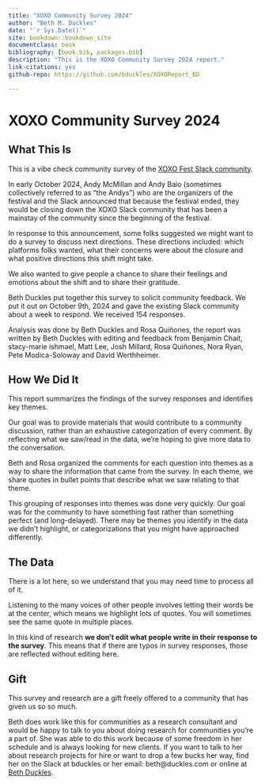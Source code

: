 ```yaml
---
title: "XOXO Community Survey 2024"
author: "Beth M. Duckles"
date: "`r Sys.Date()`"
site: bookdown::bookdown_site
documentclass: book
bibliography: [book.bib, packages.bib]
description: "This is the XOXO Community Survey 2024 report."
link-citations: yes
github-repo: https://github.com/bduckles/XOXOReport_BD

---
```


# XOXO Community Survey 2024

## What This Is 

This is a vibe check community survey of the [XOXO Fest Slack community](https://xoxofest.com/). 

In early October 2024, Andy McMillan and Andy Baio (sometimes collectively referred to as “the Andys”) who are the organizers of the festival and the Slack announced that because the festival ended, they would be closing down the XOXO Slack community that has been a mainstay of the community since the beginning of the festival. 

In response to this announcement, some folks suggested we might want to do a survey to discuss next directions. These directions included: which platforms folks wanted, what their concerns were about the closure and what positive directions this shift might take. 

We also wanted to give people a chance to share their feelings and emotions about the shift and to share their gratitude.

Beth Duckles put together this survey to solicit community feedback. We put it out on October 9th, 2024 and gave the existing Slack community about a week to respond. We received 154 responses. 

Analysis was done by Beth Duckles and Rosa Quiñones, the report was written by Beth Duckles with editing and feedback from Benjamin Chait, stacy-marie ishmael, Matt Lee, Josh Millard, Rosa Quiñones, Nora Ryan, Pete Modica-Soloway and David Werthheimer.


## How We Did It

This report summarizes the findings of the survey responses and identifies key themes.

Our goal was to provide materials that would contribute to a community discussion, rather than an exhaustive categorization of every comment. By reflecting what we saw/read in the data, we’re hoping to give more data to the conversation. 

Beth and Rosa organized the comments for each question into themes as a way to share the information that came from the survey. In each theme, we share quotes in bullet points that describe what we saw relating to that theme.

This grouping of responses into themes was done very quickly. Our goal was for the community to have something fast rather than something perfect (and long-delayed). There may be themes you identify in the data we didn’t highlight, or categorizations that you might have approached differently.	


## The Data 

There is a lot here, so we understand that you may need time to process all of it.

Listening to the many voices of other people involves letting their words be at the center, which means we highlight lots of quotes. You will sometimes see the same quote in multiple places.

In this kind of research **we don’t edit what people write in their response to the survey**. This means that if there are typos in survey responses, those are reflected without editing here.

## Gift 

This survey and research are a gift freely offered to a community that has given us so so much.

Beth does work like this for communities as a research consultant and would be happy to talk to you about doing research for communities you’re a part of. She was able to do this work because of some freedom in her schedule and is always looking for new clients. If you want to talk to her about research projects for hire or want to drop a few bucks her way, find her on the Slack at bduckles or her email: beth@duckles.com or online at [Beth Duckles](https://bethduckles.com/).

